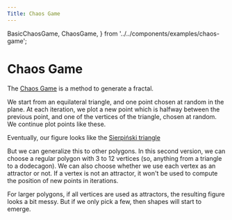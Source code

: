 ```yaml
---
Title: Chaos Game
---
```


  BasicChaosGame,
  ChaosGame,
} from '../../components/examples/chaos-game';

# Chaos Game

<BasicChaosGame />

The [Chaos Game](https://en.wikipedia.org/wiki/Chaos_game) is a method to generate a fractal.

We start from an equilateral triangle, and one point chosen at random in the plane.
At each iteration, we plot a new point which is halfway between the previous point, and one of the vertices of the triangle, chosen at random.
We continue plot points like these.

Eventually, our figure looks like the [Sierpiński triangle](https://en.wikipedia.org/wiki/Sierpi%C5%84ski_triangle)

<ChaosGame />

But we can generalize this to other polygons.
In this second version, we can choose a regular polygon with 3 to 12 vertices (so, anything from a triangle to a dodecagon).
We can also choose whether we use each vertex as an attractor or not. If a vertex is not an attractor, it won't be used to compute the position of new points in iterations.

For larger polygons, if all vertices are used as attractors, the resulting figure looks a bit messy. But if we only pick a few, then shapes will start to emerge.


